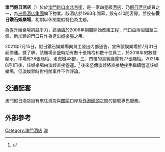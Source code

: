 {{macau_hotel_info
| hotel_name     = 澳門假日酒店
| hotel_name_pt  = Holiday Inn Macau
| hotel_name_en  = Holiday Inn Macao
| logo           = Holiday Inn Macau logo V2a.svg
| photo          = MDC logo.jpg
| phototitle     = 
| date_open      = 1993年
| date_close      = 
| district       = 澳門
| address        = [[新口岸|新口岸]]北京街82-86號
| owner          = [[洲際酒店集團|洲際酒店集團]]
| star           = 四星級
| rooms          = 410間
| theme          = 休閑渡假
| shows          = 
| attractions    = 
| restaurant     = 
| hotel_manage   = [[假日酒店|假日酒店]]
| casino_name    = 假日鑽石娛樂場 
| club           = 無
| slot_table     = 
| slot_machine   = 
| casino_manage  = [[澳門博彩股份有限公司|澳門博彩股份有限公司]]
| key_people     = 
| names_pre      = 
| website        = [http://www.ichotelsgroup.com/h/d/hi/280/zh/hd/qmpch 洲際酒店集團網頁——澳門假日酒店]
| others         = 
}}

<!-- 注释: [[File:Holiday_Inn._logo.png|thumb]] -->
'''澳門假日酒店'''（{{lang-pt|'''Holiday Inn Macau'''}}）位於[[澳門|澳門]][[新口岸|新口岸]][[北京街|北京街]]，是一家四星級[[酒店|酒店]]，乃[[假日酒店|假日酒店]]成員之一，為[[洲際酒店|洲際酒店集團]]旗下物業。該酒店於1993年開幕，設有410間客房，並設有'''假日鑽石娛樂場'''，初期以休閑度假特色為主題。

為提升娛樂場的競爭力，該酒店於2006年期間開始改建工程，門口由兩個加至三個，新加建的門口只作為進出[[娛樂場|娛樂場]]之用。

2021年7月15日，假日鑽石娛樂場向員工發出內部通告，宣佈該娛樂場於7月31日起停運。據了解，該賭場全盛時期有數十張賭枱和數十位員工，於2018年的數據顯示，中場有28張賭枱、老虎機48部，三、四樓的貴賓廳還有27張賭枱。2021年8月1日後，該娛樂場由澳娛直接營運。<ref>{{cite news |title=鑽石娛樂場不敵疫情傳月底倒閉 內部通告指年半零收入不見盡頭 |url=https://www.allinmedia.com.hk/2021/07/15/%e9%91%bd%e7%9f%b3%e5%a8%9b%e6%a8%82%e5%a0%b4%e4%b8%8d%e6%95%b5%e7%96%ab%e6%83%85%e5%82%b3%e6%9c%88%e5%ba%95%e5%80%92%e9%96%89-%e5%85%a7%e9%83%a8%e9%80%9a%e5%91%8a%e6%8c%87%e5%b9%b4%e5%8d%8a%e9%9b%b6/ |accessdate=2021-07-15 |work=Allin News |date=2021-07-15 |language=zh-hant |archive-date=2021-07-16 |archive-url=https://web.archive.org/web/20210716101526/https://www.allinmedia.com.hk/2021/07/15/%e9%91%bd%e7%9f%b3%e5%a8%9b%e6%a8%82%e5%a0%b4%e4%b8%8d%e6%95%b5%e7%96%ab%e6%83%85%e5%82%b3%e6%9c%88%e5%ba%95%e5%80%92%e9%96%89-%e5%85%a7%e9%83%a8%e9%80%9a%e5%91%8a%e6%8c%87%e5%b9%b4%e5%8d%8a%e9%9b%b6/ |dead-url=no }}</ref> 後來盛傳澳娛將直接地接手繼續營運該娛樂場，但澳娛暫時對相關事件不作評論。

== 交通配套 ==
澳門假日酒店設有來往酒店與[[關閘|關閘]]口岸及[[外港碼頭|外港碼頭]]之間的接駁專巴服務。

== 外部參考==

{{澳博娛樂場}}
{{澳門酒店}}

[[Category:澳門酒店|Category:澳門酒店]]
[[Category:澳門賭場|澳]]